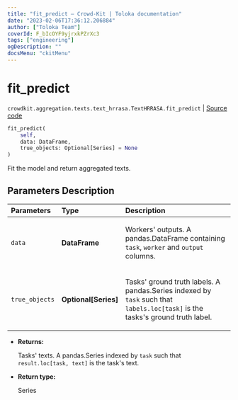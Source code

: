 ```yaml
---
title: "fit_predict — Crowd-Kit | Toloka documentation"
date: "2023-02-06T17:36:12.206884"
author: ["Toloka Team"]
coverId: F_bIcOYF9yjrxkPZrXc3
tags: ["engineering"]
ogDescription: ""
docsMenu: "ckitMenu"
---
```


# fit_predict
`crowdkit.aggregation.texts.text_hrrasa.TextHRRASA.fit_predict` | [Source code](https://github.com/Toloka/crowd-kit/blob/v1.2.0/crowdkit/aggregation/texts/text_hrrasa.py#L76)

```python
fit_predict(
    self,
    data: DataFrame,
    true_objects: Optional[Series] = None
)
```

Fit the model and return aggregated texts.

## Parameters Description

| Parameters | Type | Description |
| :----------| :----| :-----------|
`data`|**DataFrame**|<p>Workers&#x27; outputs. A pandas.DataFrame containing `task`, `worker` and `output` columns.</p>
`true_objects`|**Optional\[Series\]**|<p>Tasks&#x27; ground truth labels. A pandas.Series indexed by `task` such that `labels.loc[task]` is the tasks&#x27;s ground truth label.</p>

* **Returns:**

  Tasks' texts.
A pandas.Series indexed by `task` such that `result.loc[task, text]`
is the task's text.

* **Return type:**

  Series